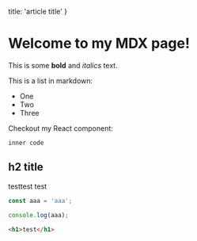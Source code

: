   title: 'article title'
}

# Welcome to my MDX page!

This is some **bold** and _italics_ text.

This is a list in markdown:

- One
- Two
- Three

Checkout my React component:

`inner code`

## h2 title

testtest
test

```js
const aaa = 'aaa';

console.log(aaa);
```

```html
<h1>test</h1>
```
